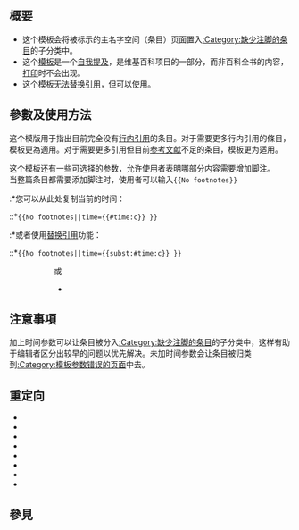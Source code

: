 {{NoteTA|G1=MediaWiki}}
{{Documentation subpage}}
{{High-use}}
{{Twinkle standard installation}}
==概要==
* 这个模板会将被标示的主名字空间（条目）页面置入[[:Category:缺少注脚的条目]]的子分类中。
* 这个[[{{SITENAME}}:模板|模板]]是一个[[{{SITENAME}}:避免自我提及|自我提及]]，是维基百科项目的一部分，而非百科全书的内容，[[打印]]时不会出现。
* 这个模板无法[[Help:替换引用|替换引用]]，但可以使用{{tls|No footnotes/auto}}。
==參數及使用方法==
这个模版用于指出目前完全没有[[Help:注脚|行内引用]]的条目。对于需要更多行内引用的條目，模板{{Tl|More footnotes}}更為適用。对于需要更多引用但目前[[Wikipedia:参考文献|参考文献]]不足的条目，模板{{tl|Unreferenced}}更为适用。

这个模板还有一些可选择的参数，允许使用者表明哪部分内容需要增加脚注。<br />
当整篇条目都需要添加脚注时，使用者可以输入<code><nowiki>{{No footnotes}}</nowiki></code>

:*您可以从此处复制当前的时间：

::*<code><nowiki>{{No footnotes||time=</nowiki>{{#time:c}} }}</code>

:*或者使用[[help:替换引用|替换引用]]功能：

::*<code><nowiki>{{No footnotes||time={{subst:#time:c}}</nowiki> }}</code>
::或
::*<code>{{tls|No footnotes/auto}}</code>
==注意事項==
加上时间参数可以让条目被分入[[:Category:缺少注脚的条目]]的子分类中，这样有助于编辑者区分出较早的问题以优先解决。未加时间参数会让条目被归类到[[:Category:模板参数错误的页面]]中去。
==重定向==
*{{Tl|Nofootnotes}}
*{{Tl|Nofootnotes}}
*{{Tl|缺乏注脚}}
*{{Tl|缺乏脚注}}
*{{Tl|缺少脚注}}
*{{Tl|Inline}}
*{{Tl|沒有註腳}}
*{{Tl|沒有腳註}}
==參見==
{{Citation and verifiability article maintenance templates}}
<includeonly>{{Sandbox other||
[[Category:維基百科維護模板|{{PAGENAME}}]]
[[ar:قالب:هوامش]]
[[bn:টেমপ্লেট:No footnotes]]
[[ca:Plantilla:Millorar referències]]
[[cy:Nodyn:Dim-troednodiadau]]
[[en:Template:No footnotes]]
[[eo:Ŝablono:Sen citiloj]]
[[fr:Modèle:Sources à lier]]
[[id:Templat:No footnotes]]
[[it:Template:NN]]
[[ja:Template:No footnotes]]
[[no:Mal:Ingenfotnoter]]
[[pt:Predefinição:Sem notas]]
[[ro:Format:Note de subsol]]
[[ru:Шаблон:Нет сносок]]
[[uk:Шаблон:Без виносок]]
[[vi:Bản mẫu:Inline]]
}}</includeonly>